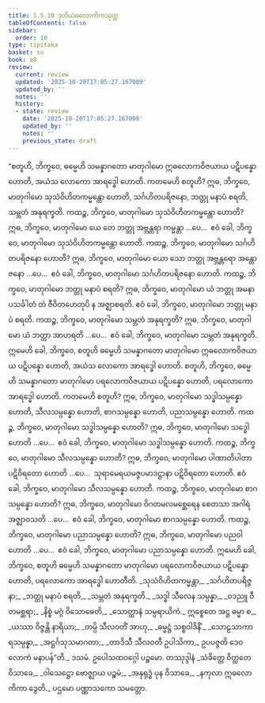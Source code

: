 ```yaml
---
title: 1.5.10 ဒုတိယဲဓလောကိကသုတ္တ
tableOfContents: false
sidebar:
  order: 10
type: tipitaka
basket: su
book: a8
review:
  current: review
  updated: '2025-10-20T17:05:27.167009'
  updated_by: ''
  notes: ''
  history:
  - state: review
    date: '2025-10-20T17:05:27.167009'
    updated_by: ''
    notes: ''
    previous_state: draft
---
```



<DynamicBreadcrumb />


<ReviewStatus review={frontmatter.review} showDetails={true} />

<HypothesisAnnotation frontmatter={frontmatter} />

<Division number="50" book="a8" e="ch" v="17" p="99">

<Paragraph number="506" book="a8">
“စတူဟိ, ဘိက္ခဝေ, ဓမ္မေဟိ သမန္နာဂတော မာတုဂါမော ဣဓလောကဝိဇယာယ ပဋိပန္နော ဟောတိ, အယံသ လောကော အာရဒ္ဓေါ ဟောတိ. ကတမေဟိ စတူဟိ? ဣဓ, ဘိက္ခဝေ, မာတုဂါမော သုသံဝိဟိတကမ္မန္တော ဟောတိ, သင်္ဂဟိတပရိဇနော, ဘတ္တု မနာပံ စရတိ, သမ္ဘတံ အနုရက္ခတိ.
</Paragraph>

<Paragraph number="507" book="a8">
ကထဉ္စ, ဘိက္ခဝေ, မာတုဂါမော သုသံဝိဟိတကမ္မန္တော ဟောတိ? ဣဓ, ဘိက္ခဝေ, မာတုဂါမော ယေ တေ ဘတ္တု အဗ္ဘန္တရာ ကမ္မန္တာ …ပေ…  ဧဝံ ခေါ, ဘိက္ခဝေ, မာတုဂါမော သုသံဝိဟိတကမ္မန္တော ဟောတိ.
</Paragraph>

<Paragraph number="508" book="a8">
ကထဉ္စ, ဘိက္ခဝေ, မာတုဂါမော သင်္ဂဟိတပရိဇနော ဟောတိ? ဣဓ, ဘိက္ခဝေ, မာတုဂါမော ယော သော ဘတ္တု အဗ္ဘန္တရော အန္တောဇနော …ပေ…  ဧဝံ ခေါ, ဘိက္ခဝေ, မာတုဂါမော သင်္ဂဟိတပရိဇနော ဟောတိ.
</Paragraph>

<Paragraph number="509" book="a8">
ကထဉ္စ, ဘိက္ခဝေ, မာတုဂါမော ဘတ္တု မနာပံ စရတိ? ဣဓ, ဘိက္ခဝေ, မာတုဂါမော ယံ ဘတ္တု အမနာပသင်္ခါတံ တံ ဇီဝိတဟေတုပိ န အဇ္ဈာစရတိ. ဧဝံ ခေါ, ဘိက္ခဝေ, မာတုဂါမော ဘတ္တု မနာပံ စရတိ.
</Paragraph>

<Paragraph number="510" book="a8">
ကထဉ္စ, ဘိက္ခဝေ, မာတုဂါမော သမ္ဘတံ အနုရက္ခတိ? ဣဓ, ဘိက္ခဝေ, မာတုဂါမော ယံ ဘတ္တာ အာဟရတိ …ပေ…  ဧဝံ ခေါ, ဘိက္ခဝေ, မာတုဂါမော သမ္ဘတံ အနုရက္ခတိ. ဣမေဟိ ခေါ, ဘိက္ခဝေ, စတူဟိ ဓမ္မေဟိ သမန္နာဂတော မာတုဂါမော ဣဓလောကဝိဇယာယ ပဋိပန္နော ဟောတိ, အယံသ လောကော အာရဒ္ဓေါ ဟောတိ.
</Paragraph>

<Paragraph number="511" book="a8">
စတူဟိ, ဘိက္ခဝေ, ဓမ္မေဟိ သမန္နာဂတော မာတုဂါမော ပရလောကဝိဇယာယ ပဋိပန္နော ဟောတိ, ပရလောကော အာရဒ္ဓေါ ဟောတိ. ကတမေဟိ စတူဟိ? ဣဓ, ဘိက္ခဝေ, မာတုဂါမော သဒ္ဓါသမ္ပန္နော ဟောတိ, သီလသမ္ပန္နော ဟောတိ, စာဂသမ္ပန္နော ဟောတိ, ပညာသမ္ပန္နော ဟောတိ.
</Paragraph>

<Paragraph number="512" book="a8">
ကထဉ္စ, ဘိက္ခဝေ, မာတုဂါမော သဒ္ဓါသမ္ပန္နော ဟောတိ? ဣဓ, ဘိက္ခဝေ, မာတုဂါမော သဒ္ဓေါ ဟောတိ …ပေ…  ဧဝံ ခေါ, ဘိက္ခဝေ, မာတုဂါမော သဒ္ဓါသမ္ပန္နော ဟောတိ.
</Paragraph>

<Paragraph number="513" book="a8">
ကထဉ္စ, ဘိက္ခဝေ, မာတုဂါမော သီလသမ္ပန္နော ဟောတိ? ဣဓ, ဘိက္ခဝေ, မာတုဂါမော ပါဏာတိပါတာ ပဋိဝိရတော ဟောတိ …ပေ…  သုရာမေရယမဇ္ဇပမာဒဋ္ဌာနာ ပဋိဝိရတော ဟောတိ. ဧဝံ ခေါ, ဘိက္ခဝေ, မာတုဂါမော သီလသမ္ပန္နော ဟောတိ.
</Paragraph>

<Paragraph number="514" book="a8">
ကထဉ္စ, ဘိက္ခဝေ, မာတုဂါမော စာဂသမ္ပန္နော ဟောတိ? ဣဓ, ဘိက္ခဝေ, မာတုဂါမော ဝိဂတမလမစ္ဆေရေန စေတသာ အဂါရံ အဇ္ဈာဝသတိ …ပေ…  ဧဝံ ခေါ, ဘိက္ခဝေ, မာတုဂါမော စာဂသမ္ပန္နော ဟောတိ.
</Paragraph>

<Paragraph number="515" book="a8">
ကထဉ္စ, ဘိက္ခဝေ, မာတုဂါမော ပညာသမ္ပန္နော ဟောတိ? ဣဓ, ဘိက္ခဝေ, မာတုဂါမော ပညဝါ ဟောတိ …ပေ…  ဧဝံ ခေါ, ဘိက္ခဝေ, မာတုဂါမော ပညာသမ္ပန္နော ဟောတိ. ဣမေဟိ ခေါ, ဘိက္ခဝေ, စတူဟိ ဓမ္မေဟိ သမန္နာဂတော မာတုဂါမော ပရလောကဝိဇယာယ ပဋိပန္နော ဟောတိ, ပရလောကော အာရဒ္ဓေါ ဟောတီတိ.
</Paragraph>

<Paragraph number="516" type="verses" book="a8">
_သုသံဝိဟိတကမ္မန္တာ,_  
_သင်္ဂဟိတပရိဇ္ဇနာ;_  
_ဘတ္တု မနာပံ စရတိ,_  
_သမ္ဘတံ အနုရက္ခတိ._  

</Paragraph>

<Paragraph number="517" type="verses" book="a8">
_သဒ္ဓါ သီလေန သမ္ပန္နာ,_  
_ဝဒညူ ဝီတမစ္ဆရာ;_  
_နိစ္စံ မဂ္ဂံ ဝိသောဓေတိ,_  
_သောတ္ထာနံ သမ္ပရာယိကံ._  

</Paragraph>

<Paragraph number="518" type="verses" book="a8">
ဣစ္စေတေ အဋ္ဌ ဓမ္မာ စ,_  
_ယဿာ ဝိဇ္ဇန္တိ နာရိယာ;_  
_တမ္ပိ သီလဝတိံ အာဟု,_  
_ဓမ္မဋ္ဌံ သစ္စဝါဒိနိံ._  

</Paragraph>

<Paragraph number="519" type="verses" book="a8">
_သောဠသာကာရသမ္ပန္နာ,_  
_အဋ္ဌင်္ဂသုသမာဂတာ;_  
_တာဒိသီ သီလဝတီ ဥပါသိကာ,_  
ဥပပဇ္ဇတိ ဒေဝလောကံ မနာပန်”တိ._  


</Paragraph>
</Division>

<Paragraph number="520" type="center" book="a8">
ဒသမံ.



</Paragraph>

<Paragraph number="521" type="center" book="a8">
ဥပေါသထဝဂ္ဂေါ ပဉ္စမော.



</Paragraph>

<Paragraph number="522" type="center" book="a8">
တဿုဒ္ဒါနံ


</Paragraph>

<Paragraph number="523" type="verses" book="a8">
_သံခိတ္တေ ဝိတ္ထတေ ဝိသာခေ,_  
_ဝါသေဋ္ဌော ဗောဇ္ဈာယ ပဉ္စမံ;_  
_အနုရုဒ္ဓံ ပုန ဝိသာခေ,_  
_နကုလာ ဣဓလောကိကာ ဒွေတိ._  


</Paragraph>

<Paragraph number="524" type="center" book="a8">
ပဌမော ပဏ္ဏာသကော သမတ္တော.
</Paragraph>